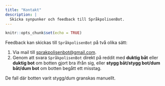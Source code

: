 ```yaml
---
title: "Kontakt"
description: |
  Skicka synpunker och feedback till SpråkpolisenBot.
---
```


```r
knitr::opts_chunk$set(echo = TRUE)
```

Feedback kan skickas till `SpråkpolisenBot` på två olika sätt:

1. Via mail till [sprakpolisenbot@gmail.com](mailto:sprakpolisenbot@gmail.com).
2. Genom att svara `SpråkpolisenBot` direkt på reddit med **duktig båt** eller **duktig bot** om botten gjort bra ifrån sig, eller **stygg båt/stygg bot/dum båt/dum bot** om botten begått ett misstag.

De fall där botten varit stygg/dum granskas manuellt.
